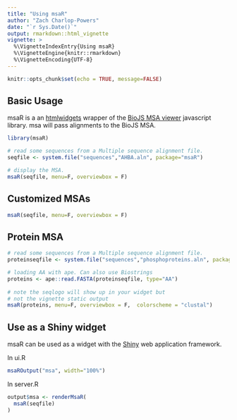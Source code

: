 ```yaml
---
title: "Using msaR"
author: "Zach Charlop-Powers"
date: "`r Sys.Date()`"
output: rmarkdown::html_vignette
vignette: >
  %\VignetteIndexEntry{Using msaR}
  %\VignetteEngine{knitr::rmarkdown}
  %\VignetteEncoding{UTF-8}
---
```



```r
knitr::opts_chunk$set(echo = TRUE, message=FALSE)
```



## Basic Usage

msaR is a an [htmlwidgets](https://github.com/ramnathv/htmlwidgets) wrapper of the [BioJS MSA viewer](https://github.com/wilzbach/msa) javascript library. msa will pass alignments to the BioJS MSA. 


```r
library(msaR)

# read some sequences from a Multiple sequence alignment file.
seqfile <- system.file("sequences","AHBA.aln", package="msaR")

# display the MSA.
msaR(seqfile, menu=F, overviewbox = F)
```


## Customized MSAs

```r
msaR(seqfile, menu=F, overviewbox = F)
```



## Protein MSA

```r

# read some sequences from a Multiple sequence alignment file.
proteinseqfile <- system.file("sequences","phosphoproteins.aln", package="msaR")

# loading AA with ape. Can also use Biostrings
proteins <- ape::read.FASTA(proteinseqfile, type="AA")
                            
# note the seqlogo will show up in your widget but 
# not the vignette static output
msaR(proteins, menu=F, overviewbox = F,  colorscheme = "clustal")

```



## Use as a Shiny widget

msaR can be used as a widget with the [Shiny](https://shiny.rstudio.com/) web application framework.

In ui.R
```r
msaROutput("msa", width="100%")
```

In server.R
```r
output$msa <- renderMsaR(
  msaR(seqfile)
)
```



